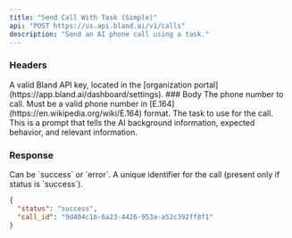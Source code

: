 ```yaml
---
title: "Send Call With Task (Simple)" 
api: "POST https://us.api.bland.ai/v1/calls"
description: "Send an AI phone call using a task."
---
```


### Headers

<ParamField header="Authorization" type="string" required>
  A valid Bland API key, located in the [organization portal](https://app.bland.ai/dashboard/settings).
</ParamField>
### Body

<ParamField body="phone_number" type="string" required>
  The phone number to call. Must be a valid phone number in [E.164](https://en.wikipedia.org/wiki/E.164) format. 
</ParamField>

<ParamField body="task" type="string" required>
   The task to use for the call. This is a prompt that tells the AI background information, expected behavior, and relevant information.
</ParamField>



### Response
<ResponseField name="status" type="string">
  Can be `success` or `error`.
</ResponseField>

<ResponseField name="call_id" type="string">
  A unique identifier for the call (present only if status is `success`).
</ResponseField>

<ResponseExample>

```json Response
{
  "status": "success",
  "call_id": "9d404c1b-6a23-4426-953a-a52c392ff8f1"
}
```

</ResponseExample>









